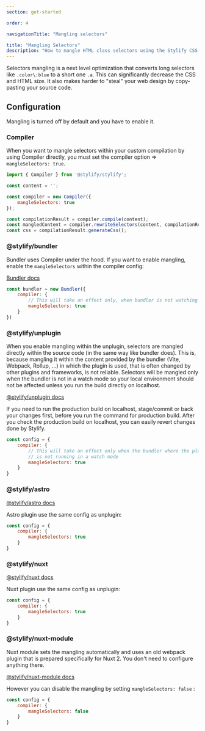 ```yaml
---
section: get-started

order: 4

navigationTitle: "Mangling selectors"

title: "Mangling Selectors"
description: "How to mangle HTML class selectors using the Stylify CSS Compiler."
---
```


Selectors mangling is a next level optimization that converts long selectors like `.color\:blue` to a short one `.a`.
This can significantly decrease the CSS and HTML size. It also makes harder to "steal" your web design by copy-pasting your source code.

## Configuration
Mangling is turned off by default and you have to enable it.

### Compiler

When you want to mangle selectors within your custom compilation by using Compiler directly, you must set the compiler option => `mangleSelectors: true`.

```javascript
import { Compiler } from '@stylify/stylify';

const content = '';

const compiler = new Compiler({
	mangleSelectors: true
});

const compilationResult = compiler.compile(content);
const mangledContent = compiler.rewriteSelectors(content, compilationResult);
const css = compilationResult.generateCss();
```

### @stylify/bundler
Bundler uses Compiler under the hood. If you want to enable mangling, enable the `mangleSelectors` within the compiler config:

[Bundler docs](/en/docs/bundler)

```js
const bundler = new Bundler({
	compiler: {
		// This will take an effect only, when bundler is not watching files
		mangleSelectors: true
	}
})
```

### @stylify/unplugin
When you enable mangling within the unplugin, selectors are mangled directly within the source code (in the same way like bundler does).
This is, because mangling it within the content provided by the bundler (Vite, Webpack, Rollup, ...) in which the plugin is used, that is often changed by other plugins and frameworks, is not reliable.
Selectors will be mangled only when the bundler is not in a watch mode so your local environment should not be affected unless you run the build directly on localhost.

[@stylify/unplugin docs](/en/docs/unplugin)

<Note>If you need to run the production build on localhost, stage/commit or back your changes first, before you run the command for production build.
After you check the production build on localhost, you can easily revert changes done by Stylify.</Note>

```js
const config = {
	compiler: {
		// This will take an effect only when the bundler where the plugin is used,
		// is not running in a watch mode
		mangleSelectors: true
	}
}
```

### @stylify/astro

[@stylify/astro docs](/en/docs/astro)

Astro plugin use the same config as unplugin:
```js
const config = {
	compiler: {
		mangleSelectors: true
	}
}
```

### @stylify/nuxt

[@stylify/nuxt docs](/en/docs/nuxt)

Nuxt plugin use the same config as unplugin:
```js
const config = {
	compiler: {
		mangleSelectors: true
	}
}
```

### @stylify/nuxt-module
Nuxt module sets the mangling automatically and uses an old webpack plugin that is prepared specifically for Nuxt 2.
You don't need to configure anything there.

[@stylify/nuxt-module docs](/en/docs/nuxt-module)

However you can disable the mangling by setting `mangleSelectors: false` :

```js
const config = {
	compiler: {
		mangleSelectors: false
	}
}
```
